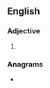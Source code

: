 ==English==

===Adjective===
{{head|en|adjective superlative form}}

# {{en-superlative of|bland}}

===Anagrams===
* {{anagrams|en|a=abdelnst|bandlets|sandbelt}}